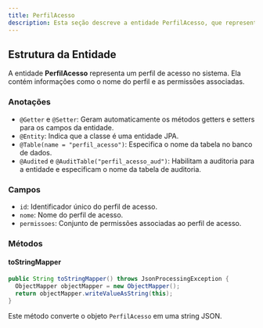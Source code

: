 ```yaml
---
title: PerfilAcesso
description: Esta seção descreve a entidade PerfilAcesso, que representa um perfil de acesso no sistema.
---
```


## Estrutura da Entidade

A entidade **PerfilAcesso** representa um perfil de acesso no sistema. Ela contém informações como o nome do perfil e as permissões associadas.

### Anotações

- `@Getter` e `@Setter`: Geram automaticamente os métodos getters e setters para os campos da entidade.
- `@Entity`: Indica que a classe é uma entidade JPA.
- `@Table(name = "perfil_acesso")`: Especifica o nome da tabela no banco de dados.
- `@Audited` e `@AuditTable("perfil_acesso_aud")`: Habilitam a auditoria para a entidade e especificam o nome da tabela de auditoria.

### Campos

- `id`: Identificador único do perfil de acesso.
- `nome`: Nome do perfil de acesso.
- `permissoes`: Conjunto de permissões associadas ao perfil de acesso.

### Métodos

#### toStringMapper

```java
public String toStringMapper() throws JsonProcessingException {
  ObjectMapper objectMapper = new ObjectMapper();
  return objectMapper.writeValueAsString(this);
}
```

Este método converte o objeto `PerfilAcesso` em uma string JSON.

